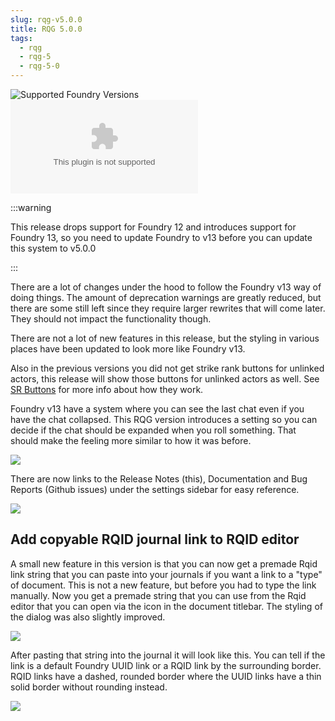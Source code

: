 ```yaml
---
slug: rqg-v5.0.0
title: RQG 5.0.0
tags:
  - rqg
  - rqg-5
  - rqg-5-0
---
```


![Supported Foundry Versions](https://img.shields.io/endpoint?url=https://foundryshields.com/version?url=https://github.com/sun-dragon-cult/fvtt-system-rqg/releases/download/v5.0.0/system.json)
![Download Count](https://img.shields.io/github/downloads/sun-dragon-cult/fvtt-system-rqg/v5.0.0/rqg.zip)

:::warning

This release drops support for Foundry 12 and introduces support for Foundry 13, so you need to
update Foundry to v13 before you can update this system to v5.0.0

:::

There are a lot of changes under the hood to follow the Foundry v13 way of doing things. The amount
of deprecation warnings are greatly reduced, but there are some still left since they require larger
rewrites that will come later. They should not impact the functionality though.

There are not a lot of new features in this release, but the styling in various places have been
updated to look more like Foundry v13.

Also in the previous versions you did not get strike rank buttons for unlinked actors, this release
will show those buttons for unlinked actors as well. See
[SR Buttons](https://sun-dragon-cult.github.io/release-notes/rqg-v3.1.0#add-sr-buttons-to-actor-sheet)
for more info about how they work.

Foundry v13 have a system where you can see the last chat even if you have the chat collapsed. This
RQG version introduces a setting so you can decide if the chat should be expanded when you roll
something. That should make the feeling more similar to how it was before.

![](setting-activate-chat.png)

There are now links to the Release Notes (this), Documentation and Bug Reports (Github issues) under
the settings sidebar for easy reference.

![](setting-links.png)

## Add copyable RQID journal link to RQID editor

<GithubIssue issue="765" repo="fvtt-system-rqg" />

A small new feature in this version is that you can now get a premade Rqid link string that you can
paste into your journals if you want a link to a "type" of document. This is not a new feature, but
before you had to type the link manually. Now you get a premade string that you can use from the
Rqid editor that you can open via the <LightInvertSvg src="/img/rqid.svg" width="18" /> icon in the
document titlebar. The styling of the dialog was also slightly improved.

![](rqid-editor-journal-link.png)

After pasting that string into the journal it will look like this. You can tell if the link is a
default Foundry UUID link or a RQID link by the surrounding border. RQID links have a dashed,
rounded border where the UUID links have a thin solid border without rounding instead.

![](journal-rqid-links.png)

